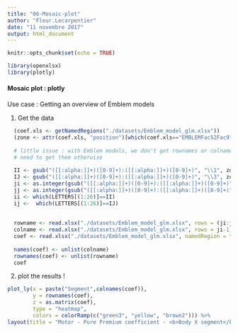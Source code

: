 ```yaml
---
title: "06-Mosaic-plot"
author: "Fleur.Lecarpentier"
date: "11 novembre 2017"
output: html_document
---
```


```r
knitr::opts_chunk$set(echo = TRUE)
```


```r
library(openxlsx)
library(plotly)
```

#### Mosaic plot : plotly

Use case : Getting an overview of Emblem models

1. Get the data
```r

  
  (coef.xls <- getNamedRegions("./datasets/Emblem_model_glm.xlsx"))
  (zone <- attr(coef.xls, "position")[which(coef.xls=="EMBLEMFac52Fac9")])
  
  # little issue : with Emblem models, we don't get rownames or colnames when calling a namedRegion
  # need to get them otherwise
  
  II <- gsub("([[:alpha:]]+)([0-9]+):([[:alpha:]]+)([0-9]+)", "\\1", zone)
  IJ <- gsub("([[:alpha:]]+)([0-9]+):([[:alpha:]]+)([0-9]+)", "\\3", zone) 
  ji <- as.integer(gsub("([[:alpha:]]+)([0-9]+):([[:alpha:]]+)([0-9]+)", "\\2", zone))
  jj <- as.integer(gsub("([[:alpha:]]+)([0-9]+):([[:alpha:]]+)([0-9]+)", "\\4", zone))  
  ii <- which(LETTERS[(1:26)]==II)
  ij <-  which(LETTERS[(1:26)]==IJ)
  
  
  rowname <- read.xlsx("./datasets/Emblem_model_glm.xlsx", rows = (ji:jj), cols = ii-1, colNames = FALSE )
  colname <- read.xlsx("./datasets/Emblem_model_glm.xlsx", rows = ji-1, cols = (ii:ij) , colNames = FALSE)
  coef <- read.xlsx("./datasets/Emblem_model_glm.xlsx", namedRegion = "EMBLEMFac52Fac9", colNames = FALSE)
  
  names(coef) <- unlist(colname)
  rownames(coef) <- unlist(rowname)
  coef
```


2. plot the results !
```r

plot_ly(x = paste("Segment",colnames(coef)), 
        y = rownames(coef),
        z = as.matrix(coef), 
        type = "heatmap",
        colors = colorRamp(c("green3", "yellow", "brown2"))) %>%
layout(title = "Motor - Pure Premium coefficient - <b>Body X segment</b> ")

```